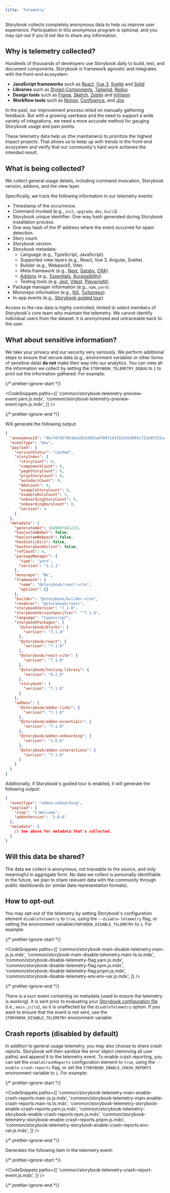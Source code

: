 ```yaml
---
title: 'Telemetry'
---
```


Storybook collects completely anonymous data to help us improve user experience. Participation in this anonymous program is optional, and you may opt-out if you'd not like to share any information.

## Why is telemetry collected?

Hundreds of thousands of developers use Storybook daily to build, test, and document components. Storybook is framework agnostic and integrates with the front-end ecosystem:

- **JavaScript frameworks** such as [React](https://reactjs.org/), [Vue 3](https://vuejs.org/), [Svelte](https://svelte.dev/) and [Solid](https://www.solidjs.com/)
- **Libraries** such as [Styled-Components](https://styled-components.com/), [Tailwind](https://tailwindcss.com/), [Redux](https://redux.js.org/)
- **Design tools** such as [Figma](https://figma.com/), [Sketch](https://www.sketch.com/), [Zeplin](https://zeplin.io/) and [InVision](https://www.invisionapp.com/)
- **Workflow tools** such as [Notion](https://www.notion.so/product), [Confluence](https://www.atlassian.com/software/confluence), and [Jira](https://www.atlassian.com/software/jira)

In the past, our improvement process relied on manually gathering feedback. But with a growing userbase and the need to support a wide variety of integrations, we need a more accurate method for gauging Storybook usage and pain points.

These telemetry data help us (the maintainers) to prioritize the highest impact projects. That allows us to keep up with trends in the front-end ecosystem and verify that our community's hard work achieves the intended result.

## What is being collected?

We collect general usage details, including command invocation, Storybook version, addons, and the view layer.

Specifically, we track the following information in our telemetry events:

- Timestamp of the occurrence.
- Command invoked (e.g., `init`, `upgrade`, `dev`, `build`).
- Storybook unique identifier: One-way hash generated during Storybook installation process.
- One way hash of the IP address where the event occurred for spam detection.
- Story count.
- Storybook version.
- Storybook metadata:
  - Language (e.g., TypeScript, JavaScript).
  - Supported view layers (e.g., React, Vue 3, Angular, Svelte).
  - Builder (e.g., Webpack5, Vite).
  - Meta framework (e.g., [Next](https://nextjs.org/), [Gatsby](https://www.gatsbyjs.com/), [CRA](https://create-react-app.dev/)).
  - [Addons](https://storybook.js.org/integrations) (e.g., [Essentials](../essentials/index.md), [Accessibility](https://storybook.js.org/addons/@storybook/addon-a11y/)).
  - Testing tools (e.g. [Jest](https://jestjs.io/), [Vitest](https://vitest.dev/), [Playwright](https://playwright.dev/)).
- Package manager information (e.g., `npm`, `yarn`).
- Monorepo information (e.g., [NX](https://nx.dev/), [Turborepo](https://turborepo.org/)).
- In-app events (e.g., [Storybook guided tour](https://github.com/storybookjs/addon-onboarding)).

Access to the raw data is highly controlled, limited to select members of Storybook's core team who maintain the telemetry. We cannot identify individual users from the dataset: it is anonymized and untraceable back to the user.

## What about sensitive information?

We take your privacy and our security very seriously. We perform additional steps to ensure that secure data (e.g., environment variables or other forms of sensitive data) **do not** make their way into our analytics. You can view all the information we collect by setting the `STORYBOOK_TELEMETRY_DEBUG` to `1` to print out the information gathered. For example:

{/* prettier-ignore-start */}

<CodeSnippets
  paths={[
    'common/storybook-telemetry-preview-event.yarn.js.mdx',
    'common/storybook-telemetry-preview-event.npm.js.mdx',
  ]}
/>

{/* prettier-ignore-end */}

Will generate the following output:

```json
{
  "anonymousId": "8bcfdfd5f9616a1923dd92adf89714331b2d18693c722e05152a47f8093392bb",
  "eventType": "dev",
  "payload": {
    "versionStatus": "cached",
    "storyIndex": {
      "storyCount": 0,
      "componentCount": 0,
      "pageStoryCount": 0,
      "playStoryCount": 0,
      "autodocsCount": 0,
      "mdxCount": 0,
      "exampleStoryCount": 8,
      "exampleDocsCount": 3,
      "onboardingStoryCount": 0,
      "onboardingDocsCount": 0,
      "version": 4
    }
  },
  "metadata": {
    "generatedAt": 1689007841223,
    "hasCustomBabel": false,
    "hasCustomWebpack": false,
    "hasStaticDirs": false,
    "hasStorybookEslint": false,
    "refCount": 0,
    "packageManager": {
      "type": "yarn",
      "version": "3.1.1"
    },
    "monorepo": "Nx",
    "framework": {
      "name": "@storybook/react-vite",
      "options": {}
    },
    "builder": "@storybook/builder-vite",
    "renderer": "@storybook/react",
    "storybookVersion": "7.1.0",
    "storybookVersionSpecifier": "^7.1.0",
    "language": "typescript",
    "storybookPackages": {
      "@storybook/blocks": {
        "version": "7.1.0"
      },
      "@storybook/react": {
        "version": "7.1.0"
      },
      "@storybook/react-vite": {
        "version": "7.1.0"
      },
      "@storybook/testing-library": {
        "version": "0.2.0"
      },
      "storybook": {
        "version": "7.1.0"
      }
    },
    "addons": {
      "@storybook/addon-links": {
        "version": "7.1.0"
      },
      "@storybook/addon-essentials": {
        "version": "7.1.0"
      },
      "@storybook/addon-onboarding": {
        "version": "1.0.6"
      },
      "@storybook/addon-interactions": {
        "version": "7.1.0"
      }
    }
  }
}
```

Additionally, if Storybook's guided tour is enabled, it will generate the following output:

```json
{
  "eventType": "addon-onboarding",
  "payload": {
    "step": "1:Welcome",
    "addonVersion": "1.0.6"
  },
  "metadata": {
    // See above for metadata that's collected.
  }
}
```

## Will this data be shared?

The data we collect is anonymous, not traceable to the source, and only meaningful in aggregate form. No data we collect is personally identifiable.
In the future, we plan to share relevant data with the community through public dashboards (or similar data representation formats).

## How to opt-out

You may opt-out of the telemetry by setting Storybook's configuration element `disableTelemetry` to `true`, using the `--disable-telemetry` flag, or setting the environment variable`STORYBOOK_DISABLE_TELEMETRY` to `1`. For example:

{/* prettier-ignore-start */}

<CodeSnippets
  paths={[
    'common/storybook-main-disable-telemetry.main-js.js.mdx',
    'common/storybook-main-disable-telemetry.main-ts.ts.mdx',
    'common/storybook-disable-telemetry-flag.yarn.js.mdx',
    'common/storybook-disable-telemetry-flag.npm.js.mdx',
    'common/storybook-disable-telemetry-flag.pnpm.js.mdx',
    'common/storybook-disable-telemetry-env.env-var.js.mdx',
  ]}
/>

{/* prettier-ignore-end */}

<Callout variant="info" icon="💡">

There is a `boot` event containing no metadata (used to ensure the telemetry is working). It is sent prior to evaluating your [Storybook configuration file](../api/main-config.md) (i.e., `main.js|ts`), so it is unaffected by the `disableTelemetry` option. If you want to ensure that the event is not sent, use the `STORYBOOK_DISABLE_TELEMETRY` environment variable.

</Callout>

## Crash reports (disabled by default)

In addition to general usage telemetry, you may also choose to share crash reports. Storybook will then sanitize the error object (removing all user paths) and append it to the telemetry event. To enable crash reporting, you can set the `enableCrashReports` configuration element to `true`, using the `--enable-crash-reports` flag, or set the `STORYBOOK_ENABLE_CRASH_REPORTS` environment variable to `1`. For example:

{/* prettier-ignore-start */}

<CodeSnippets
  paths={[
    'common/storybook-telemetry-main-enable-crash-reports.main-js.js.mdx',
    'common/storybook-telemetry-main-enable-crash-reports.main-ts.ts.mdx',
    'common/storybook-telemetry-storybook-enable-crash-reports.yarn.js.mdx',
    'common/storybook-telemetry-storybook-enable-crash-reports.npm.js.mdx',
    'common/storybook-telemetry-storybook-enable-crash-reports.pnpm.js.mdx',
    'common/storybook-telemetry-storybook-enable-crash-reports.env-var.js.mdx',
  ]}
/>

{/* prettier-ignore-end */}

Generates the following item in the telemetry event:

{/* prettier-ignore-start */}

<CodeSnippets
  paths={[
    'common/storybook-telemetry-crash-report-event.js.mdx',
  ]}
/>

{/* prettier-ignore-end */}
